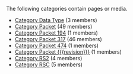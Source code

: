 <!-- DO NOT EDIT THIS FILE, CODE AUTOMATICALLY GENERATED BY category.sh -->
The following categories contain pages or media.
* [[Category Data Type]] (3 members)
* [[Category Packet]] (49 members)
* [[Category Packet 194]] (1 members)
* [[Category Packet 317]] (46 members)
* [[Category Packet 474]] (1 members)
* [[Category Packet {{{revision}}}]] (1 members)
* [[Category RS2]] (4 members)
* [[Category RSC]] (5 members)
